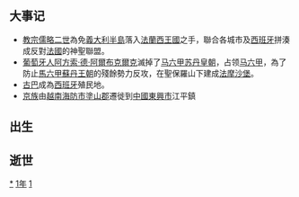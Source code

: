 {{Unreferenced|time=2020-04-27T13:11:39+00:00}}
{{yearTOC|1511|明'''[[正德|正德]]六年'''；越南'''[[洪順|洪順]]三年'''；日本'''[[永正|永正]]八年'''}}
{{NoteTA
|G1=Popes
}}

== 大事记 ==
*[[教宗儒略二世|教宗儒略二世]]為免[[義大利半島|義大利半島]]落入[[法蘭西王國|法蘭西王國]]之手，聯合各城市及[[西班牙|西班牙]]拼湊成反對[[法國|法國]]的神聖聯盟。
*[[葡萄牙人|葡萄牙人]][[阿方索·德·阿爾布克爾克|阿方索·德·阿爾布克爾克]]滅掉了[[马六甲苏丹王朝|马六甲苏丹皇朝]]，占领[[马六甲|马六甲]]，為了防止[[馬六甲蘇丹王朝|馬六甲蘇丹王朝]]的殘餘勢力反攻，在聖保羅山下建成[[法摩沙堡|法摩沙堡]]。
*[[古巴|古巴]]成為[[西班牙|西班牙]]殖民地。
*[[京族|京族]]由[[越南|越南]][[海防市|海防市]][[塗山郡|塗山郡]]遷徙到[[中國|中國]][[東興市|東興市]]江平鎮

== 出生 ==

== 逝世 ==
{{Wikisource year mention}}

[[Category:1511年|*]]
[[Category:1510年代|1年]]
[[Category:16世纪各年|1]]